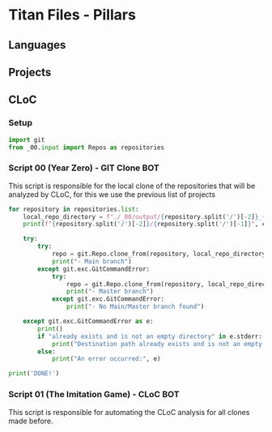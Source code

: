 # Titan Files - Pillars

## Languages

## Projects

## CLoC

### Setup

```python
import git
from _00.input import Repos as repositories
```

### Script 00 (**Year Zero**) - GIT Clone BOT

This script is responsible for the local clone of the repositories that will be analyzed by CLoC, for this we use the previous list of projects

```python
for repository in repositories.list:
    local_repo_directory = f"./_00/output/{repository.split('/')[-2]}_{repository.split('/')[-1]}"
    print(f"{repository.split('/')[-2]}/{repository.split('/')[-1]}", end="")

    try:
        try:
            repo = git.Repo.clone_from(repository, local_repo_directory, branch='main')
            print("- Main branch")
        except git.exc.GitCommandError:
            try:
                repo = git.Repo.clone_from(repository, local_repo_directory, branch='master')
                print("- Master branch")
            except git.exc.GitCommandError:
                print("- No Main/Master branch found")

    except git.exc.GitCommandError as e:
        print()
        if "already exists and is not an empty directory" in e.stderr:
            print("Destination path already exists and is not an empty directory.")
        else:
            print("An error occurred:", e)

print('DONE!')

```

### Script 01 (**The Imitation Game**) - CLoC BOT

This script is responsible for automating the CLoC analysis for all clones made before.
